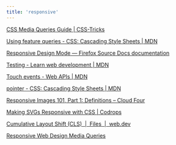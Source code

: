 ```yaml
---
title: 'responsive'
---
```


[CSS Media Queries Guide | CSS-Tricks](https://css-tricks.com/a-complete-guide-to-css-media-queries/)

[Using feature queries - CSS: Cascading Style Sheets | MDN](https://developer.mozilla.org/en-US/docs/Web/CSS/CSS_conditional_rules/Using_feature_queries)

[Responsive Design Mode — Firefox Source Docs documentation](https://firefox-source-docs.mozilla.org/devtools-user/responsive_design_mode/index.html)

[Testing - Learn web development | MDN](https://developer.mozilla.org/en-US/docs/Learn_web_development/Extensions/Testing)

[Touch events - Web APIs | MDN](https://developer.mozilla.org/en-US/docs/Web/API/Touch_events)

[pointer - CSS: Cascading Style Sheets | MDN](https://developer.mozilla.org/en-US/docs/Web/CSS/@media/pointer)

[Responsive Images 101, Part 1: Definitions – Cloud Four](https://cloudfour.com/thinks/responsive-images-101-definitions/)

[Making SVGs Responsive with CSS | Codrops](https://tympanus.net/codrops/2014/08/19/making-svgs-responsive-with-css/)

[Cumulative Layout Shift (CLS)  |  Files  |  web.dev](https://web.dev/articles/cls)

[Responsive Web Design Media Queries](https://www.w3schools.com/css/css_rwd_mediaqueries.asp)